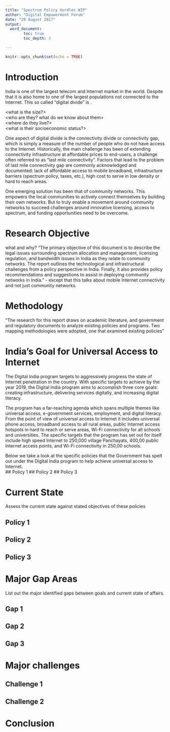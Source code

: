 ---
title: "Spectrum Policy Hurdles WIP"
author: "Digital Empowerment Forum"
date: "29 August 2017"
output:
  word_document:
        toc: true
        toc_depth: 3

---

```{r setup, include=FALSE}
knitr::opts_chunk$set(echo = TRUE)
```

# Introduction  
<remember the objective is to map the spectrum policy hurdles that are making universal access to Internet difficult>  

India is one of the largest telecom and Internet market in the world. Despite that it is also home to one of the largest populations not connected to the Internet. This so called "digital divide" is <mention something here>.  

<describe the not-connected population>
<what is the size?>   
<who are they? what do we know about them>  
<where do they live?>    
<what is their socioeconomic status?>  
<what is the rural urban divide>  

One aspect of digital divide is the connectivity divide or connectivity gap, which is simply a measure of the number of people who do not have access to the Internet. Historically, the main challenge has been of extending connectivity infrastructure at affordable prices to end-users, a challenge often referred to as "last mile connectivity". Factors that lead to the problem of last mile connectivity gap are commonly acknowledged and documented: lack of affordable access to mobile broadband, infrastructure barriers (spectrum policy, taxes, etc.), high cost to serve in low density or hard to reach areas. 

One emerging solution has been that of community networks. This empowers the local communities to actively connect themselves by building their own networks. But to truly enable a movement around community networks to succeed challenges around innovative licensing, access to spectrum, and funding opportunities need to be overcome.  

# Research Objective  
what and why?
"The primary objective of this document is to describe the legal issues surrounding spectrum allocation and management, licensing regulation, and bandwidth issues in India as they relate to community networks. The report outlines the technological and infrastructural challenges from a policy perspective in India. Finally, it also provides policy recommendations and suggestions to assist in deploying community networks in India." - except that this talks about mobile Internet connectivity and not just community networks.   

# Methodology  
"The research for this report draws on academic literature, and government and regulatory documents to analyze existing policies and programs. Two mapping methodologies were adopted, one that examined existing policies"

# India's Goal for Universal Access to Internet  
The Digital India program targets to aggressively progress the state of Internet penetration in the country. With specific targets to achieve by the year 2019, the Digital India program aims to accomplish three core goals: creating infrastructure, delivering services digitally, and increasing digital literacy.  

The program has a far-reaching agenda which spans multiple themes like universal access, e-government services, employment, and digital literacy. From the point of view of universal access to Internet it includes universal phone access, broadband access to all rural areas, public Internet access hotspots in hard to reach or serve areas, Wi-Fi connectivity for all schools and universities. The specific targets that the program has set out for itself include high speed Internet to 250,000 village Panchayats, 400,00 public Internet access points, and Wi-Fi connectivity in 250,00 schools.  

Below we take a look at the specific policies that the Government has spelt out under the Digital India program to help achieve universal access to Internet.  
## Policy 1
## Policy 2
## Policy 3

# Current State
Assess the current state against stated objectives of these policies

## Policy 1
## Policy 2
## Policy 3

# Major Gap Areas
List out the major identified gaps between goals and current state of affairs.

## Gap 1
## Gap 2
## Gap 3

# Major challenges
## Challenge 1
## Challenge 2

# Conclusion
